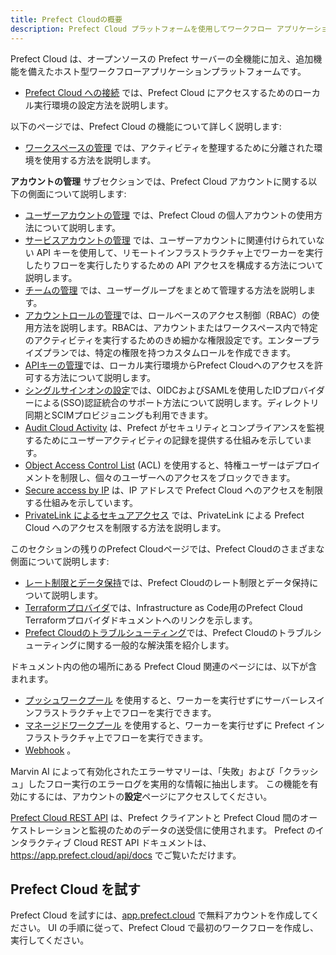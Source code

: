 ```yaml
---
title: Prefect Cloudの概要
description: Prefect Cloud プラットフォームを使用してワークフロー アプリケーションを監視および調整します。
---
```


Prefect Cloud は、オープンソースの Prefect サーバーの全機能に加え、追加機能を備えたホスト型ワークフローアプリケーションプラットフォームです。

- [Prefect Cloud への接続](/v3/manage/cloud/connect-to-cloud/) では、Prefect Cloud にアクセスするためのローカル実行環境の設定方法を説明します。

以下のページでは、Prefect Cloud の機能について詳しく説明します:

- [ワークスペースの管理](/v3/manage/cloud/workspaces/) では、アクティビティを整理するために分離された環境を使用する方法を説明します。

**アカウントの管理** サブセクションでは、Prefect Cloud アカウントに関する以下の側面について説明します:

- [ユーザーアカウントの管理](/v3/manage/cloud/manage-users/) では、Prefect Cloud の個人アカウントの使用方法について説明します。
- [サービスアカウントの管理](/v3/manage/cloud/manage-users/service-accounts/) では、ユーザーアカウントに関連付けられていない API キーを使用して、リモートインフラストラクチャ上でワーカーを実行したりフローを実行したりするための API アクセスを構成する方法について説明します。<span class="badge pro"></span> <span class="badge enterprise"></span>
- [チームの管理](/v3/manage/cloud/manage-users/manage-teams/) では、ユーザーグループをまとめて管理する方法を説明します。 <span class="badge enterprise"></span>
- [アカウントロールの管理](/v3/manage/cloud/manage-users/manage-roles/)では、ロールベースのアクセス制御（RBAC）の使用方法を説明します。RBACは、アカウントまたはワークスペース内で特定のアクティビティを実行するためのきめ細かな権限設定です。エンタープライズプランでは、特定の権限を持つカスタムロールを作成できます。
- [APIキーの管理](/v3/manage/cloud/manage-users/api-keys/)では、ローカル実行環境からPrefect Cloudへのアクセスを許可する方法について説明します。
- [シングルサインオンの設定](/v3/manage/cloud/manage-users/configure-sso/)では、OIDCおよびSAMLを使用したIDプロバイダーによる(SSO)認証統合のサポート方法について説明します。ディレクトリ同期とSCIMプロビジョニングも利用できます。 <span class="badge enterprise"></span>
- [Audit Cloud Activity](/v3/manage/cloud/manage-users/audit-logs/) は、Prefect がセキュリティとコンプライアンスを監視するためにユーザーアクティビティの記録を提供する仕組みを示しています。<span class="badge pro"></span> <span class="badge enterprise"></span>
- [Object Access Control List](/v3/manage/cloud/manage-users/object-access-control-lists/) (ACL) を使用すると、特権ユーザーはデプロイメントを制限し、個々のユーザーへのアクセスをブロックできます。<span class="badge enterprise"></span>
- [Secure access by IP](/v3/manage/cloud/manage-users/secure-access-by-ip-address/) は、IP アドレスで Prefect Cloud へのアクセスを制限する仕組みを示しています。 <span class="badge enterprise"></span>
- [PrivateLink によるセキュアアクセス](/v3/manage/cloud/manage-users/secure-access-by-private-link/) では、PrivateLink による Prefect Cloud へのアクセスを制限する方法を説明します。<span class="badge enterprise"></span>

このセクションの残りのPrefect Cloudページでは、Prefect Cloudのさまざまな側面について説明します:

- [レート制限とデータ保持](/v3/manage/cloud/rate-limits/)では、Prefect Cloudのレート制限とデータ保持について説明します。
- [Terraformプロバイダ](https://registry.terraform.io/providers/PrefectHQ/prefect/latest/docs/guides/getting-started)では、Infrastructure as Code用のPrefect Cloud Terraformプロバイダドキュメントへのリンクを示します。
- [Prefect Cloudのトラブルシューティング](/v3/manage/cloud/troubleshoot-cloud/)では、Prefect Cloudのトラブルシューティングに関する一般的な解決策を紹介します。

ドキュメント内の他の場所にある Prefect Cloud 関連のページには、以下が含まれます。

- [プッシュワークプール](/v3/deploy/infrastructure-examples/serverless/) を使用すると、ワーカーを実行せずにサーバーレスインフラストラクチャ上でフローを実行できます。
- [マネージドワークプール](/v3/deploy/infrastructure-examples/managed/) を使用すると、ワーカーを実行せずに Prefect インフラストラクチャ上でフローを実行できます。
- [Webhook](/v3/automate/events/webhook-triggers/) 。

Marvin AI によって有効化されたエラーサマリーは、「失敗」および「クラッシュ」したフロー実行のエラーログを実用的な情報に抽出します。
この機能を有効にするには、アカウントの**設定**ページにアクセスしてください。

[Prefect Cloud REST API](/v3/api-ref/rest-api/) は、Prefect クライアントと Prefect Cloud 間のオーケストレーションと監視のためのデータの送受信に使用されます。
Prefect のインタラクティブ Cloud REST API ドキュメントは、<a href="https://app.prefect.cloud/api/docs" target="_blank">https://app.prefect.cloud/api/docs</a> でご覧いただけます。


## Prefect Cloud を試す

Prefect Cloud を試すには、[app.prefect.cloud](https://app.prefect.cloud/) で無料アカウントを作成してください。
UI の手順に従って、Prefect Cloud で最初のワークフローを作成し、実行してください。
